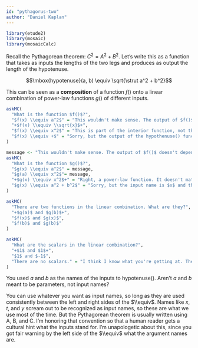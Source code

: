```yaml
---
id: "pythagorus-two"
author: "Daniel Kaplan"
---
```


```r
library(etude2)
library(mosaic)
library(mosaicCalc)
```

Recall the Pythagorean theorem: $C^2 = A^2 + B^2$. Let's write this as a function that takes as inputs the lengths of the two legs and produces as output the length of the hypotenuse.

$$\mbox{hypotenuse}(a, b) \equiv \sqrt{\strut a^2 + b^2}$$

This can be seen as a **composition** of a function $f()$ onto a linear combination of power-law functions $g()$ of different inputs. 

```r
askMC(
  "What is the function $f()$?", 
  "$f(x) \\equiv a^2$" = "This wouldn't make sense. The output of $f()$ doesn't depend on its input.", 
  "+$f(x) \\equiv \\sqrt{x}$+",
  "$f(x) \\equiv x^2$" = "This is part of the interior function, not the outer function.",
  "$f(x) \\equiv +$" = "Sorry, but the output of the hypothenuse() function needs to be a quantity, and $+$ is not a quantity.  "
)

```

```r
message <- "This wouldn't make sense. The output of $f()$ doesn't depend on its input."
askMC(
  "What is the function $g()$?", 
  "$g(x) \\equiv a^2$" = message, 
  "$g(a) \\equiv x^2$"= message,
  "+$g(x) \\equiv x^2$+" = "Right, a power-law function. It doesn't matter what we call the input, so long as it's used consistently in the definition.",
  "$g(x) \\equiv a^2 + b^2$" = "Sorry, but the input name is $x$ and the formula on the right side of the tilde expression has $a$ and $b$ in it."
)

```
 
```r
askMC(
  "There are two functions in the linear combination. What are they?",
  "+$g(a)$ and $g(b)$+",
  "$f(x)$ and $g(x)$",
  "$f(b)$ and $g(b)$"
)
```

```r
askMC(
  "What are the scalars in the linear combination?",
  "+$1$ and $1$+",
  "$1$ and $-1$",
  "There are no scalars." = "I think I know what you're getting at. The tradition in mathematics is that when a scalar is $1$, we don't write it down. But still, the scalar is $1$."
)
```

::: {.why}
You used $a$ and $b$ as the names of the inputs to hypotenuse(). Aren't $a$ and $b$ meant to be parameters, not input names?

You can use whatever you want as input names, so long as they are used consistently between the left and right sides of the $\\equiv$. Names like $x$, $t$,  and $y$ scream out to be recognized as input names, so these are what we use most of the time. But the Pythagorean theorem is usually written using A, B, and C. I'm honoring that convention so that a human reader gets a cultural hint what the inputs stand for. I'm unapologetic about this, since you got fair warning by the left side of the $\\equiv$ what the argument names are.
:::


  
